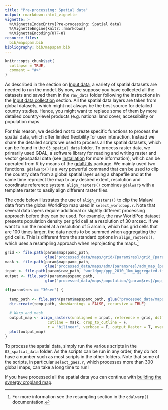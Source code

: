 ```yaml
---
title: "Pre-processing: Spatial data"
output: rmarkdown::html_vignette
vignette: >
  %\VignetteIndexEntry{Pre-processing: Spatial data}
  %\VignetteEngine{knitr::rmarkdown}
  %\VignetteEncoding{UTF-8}
resource_files:
  bib/mapspam.bib
bibliography: bib/mapspam.bib
---
```


```r
knitr::opts_chunk$set(
  collapse = TRUE,
  comment = "#>"
)
```

As described in the section on [Input data](data.html), a variety of spatial datasets are needed to run the model. By now, we suppose you have collected all the datasets and saved them in the `raw_data` folder following the instructions in the [Input data collection](input_data_collection.html) section. All the spatial data layers are taken from global datasets, which might not always be the best source for detailed country studies. Hence, you might want to replace some of them by more detailed country-level products (e.g. national land cover, accessibility or population maps.

For this reason, we decided not to create specific functions to process the spatial data, which offer limited flexibility for user interaction. Instead we share the detailed scripts we used to process all the spatial datasets, which can be found in the `03_spatial_data` folder. To process raster data, we primarily used GDAL, a software library for reading and writing raster and vector geospatial data (see [Installation](installation.html) for more information), which can be operated from R by means of the [gdalUtils](https://cran.r-project.org/web/packages/gdalUtils/index.html) package. We mainly used two functions. `gdalwarp()` is a very powerful command that can be used to clip the country data from a global spatial layer using a shapefile and at the same time reproject the map to any desired extent, resolution and coordinate reference system. `align_rasters()` combines `gdalwarp` with a template raster to easily align different raster files.

The code below illustrates the use of `align_rasters()` to clip the Malawi data from the global WorldPop map used in `select_worldpop.r`. Note that several data layers require additional or slightly different processing approach before they can be used. For example, the raw WorldPop dataset presents population density per grid cell at a resolution of 30 arcsec. If we want to run the model at a resolution of 5 arcmin, which has grid cells that are 100 times larger, the data needs to be summed when aggregating the grid cells. This is different from the standard options in `align_rasters()`, which uses a resampling approach when reprojecting the maps.^[For more information see the resampling section in the `gdalwarp()` documentation.]    

```r
grid <- file.path(param$mapspamc_path,
                  glue("processed_data/maps/grid/{param$res}/grid_{param$res}_{param$year}_{param$iso3c}.tif"))
mask <- file.path(param$mapspamc_path,
                  glue("processed_data/maps/adm/{param$res}/adm_map_{param$year}_{param$iso3c}.shp"))
input <- file.path(param$raw_path, "worldpop/ppp_2010_1km_Aggregated.tif")
output <- file.path(param$mapspamc_path,
                  glue("processed_data/maps/population/{param$res}/pop_{param$res}_{param$year}_{param$iso3c}.tif"))

if(param$res == "30sec") {
  
  temp_path <- file.path(param$mapspamc_path, glue("processed_data/maps/population/{param$res}"))
  dir.create(temp_path, showWarnings = FALSE, recursive = TRUE)
  
  # Warp and mask
  output_map <- align_rasters(unaligned = input, reference = grid, dstfile = output,
                   cutline = mask, crop_to_cutline = F, 
                   r = "bilinear", verbose = F, output_Raster = T, overwrite = T)
  plot(output_map)
}
```

To process the spatial data, simply run the various scripts in the `03_spatial_data` folder. As the scripts can be run in any order, they do not have a number such as most scripts in the other folders. Note that some of the scripts, in particular `select_gaez.r`, which processes more than 300 global maps, can take a long time to run! 

If you have processed all the spatial data you can continue with [building the synergy cropland map](create_synergy_cropland.html). 

